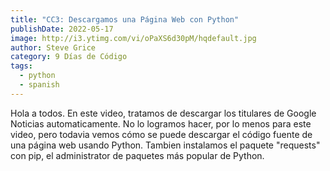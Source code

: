 ```yaml
---
title: "CC3: Descargamos una Página Web con Python"
publishDate: 2022-05-17
image: http://i3.ytimg.com/vi/oPaXS6d30pM/hqdefault.jpg
author: Steve Grice
category: 9 Días de Código
tags:
  - python
  - spanish
---
```


Hola a todos. En este video, tratamos de descargar los titulares de Google Noticias automaticamente. No lo logramos hacer, por lo menos para este video, pero todavia vemos cómo se puede descargar el código fuente de una página web usando Python. Tambien instalamos el paquete "requests" con pip, el administrator de paquetes más popular de Python.


<BlogYoutubeVideo videoId="oPaXS6d30pM" />
